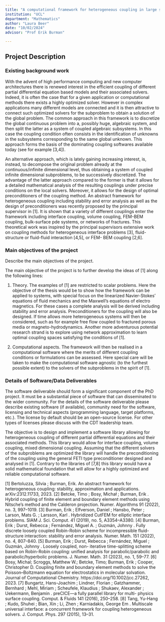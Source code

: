 ```yaml
---
title: "A computational framework for heterogeneous coupling in large scale computations"
institution: "UCL"
department: "Mathematics"
author: "Laura Beer"
date: "10/02/2024"
advisor: "Prof Erik Burman"

---
```

## Project Description

### Existing background work

With the advent of high performance computing and new computer architectures there is
renewed interest in the efficient coupling of different partial differential equation based models and their associated solvers. Indeed, it is often the case that for a given application or computational methods there exists a highly optimized solver. However in complex applications many different models are connected and it is then attractive to connect such optimized solvers for the subproblem to obtain a solution of the global problem. The common approach in this framework is to discretize the global continuous problem into a, possibly huge, algebraic system, and then split the latter as a system of coupled algebraic subsystems. In this case the coupling condition often consists in the identification of unknowns in the subsystems corresponding to the same global unknown. This approach forms the basis of the dominating coupling softwares available today (see for example [3,4]).


An alternative approach, which is lately gaining increasing interest, is, instead, to decompose the
original problem already at the continuous/infinite dimensional level, thus obtaining a system of coupled infinite dimensional subproblems, to be successively discretized. The advantage of the latter approach compared to the former is that it allows for a detailed mathematical analysis of the resulting couplings under precise conditions on the local solvers. Moreover, it allows for the design of optimal preconditioners of the coupling method. An abstract framework for heterogeneous coupling including stability and error analysis as well as the design of preconditioners was recently proposed by the principal supervisor in [1]. It is shown that a variety of different couplings enter the framework including interface coupling, volume coupling, FEM-BEM coupling, bulk-surface pde systems, or networks of fractures. This theoretical work was inspired by the principal supervisors extensive work on coupling methods for heterogeneous interface problems [3], fluid-structure or fluid-fluid interaction [4,5], or FEM- BEM coupling [2,6].

### Main objectives of the project

Describe the main objectives of the project.

 The main objective of the project is to further develop the ideas of [1] along the following lines:

 1. Theory. The examples of [1] are restricted to scalar problems. Here the objective of the thesis
would be to show how the framework can be applied to systems, with special focus on the linearized Navier-Stokes’ equations of fluid mechanics and the Maxwell’s equations of electro magnetics. For these cases a complete analysis will be derived including stability and error analysis. Preconditioners for the coupling will also be designed. If time allows more heterogeneous systems will then be considered, such as for example free flow coupled to fractured porous media or magneto-hydrodynamics. Another more adventurous potential research strand is to explore using network approximation to learn optimal coupling spaces satisfying the conditions of [1].
 
2. Computational aspects. The framework will then be realised in a computational software where the merits of different coupling conditions or formulations can be assessed. Here special care will be taken to make the computational software agnostic (to the furthest possible extent) to the solvers of the subproblems in the spirit of [1].

### Details of Software/Data Deliverables

The software deliverable should form a significant component of the PhD project. It must be a substantial piece of software that can disseminated to the wider community. For the details of the software deliverable please describe existing software (if available), community need for the software, licensing and technical aspects (programming language, target platforms, etc.). The license by default should be an open-source license. For other types of licenses please discuss with the CDT leadership team.

The objective is to design and implement a software library allowing for heterogeneous coupling of different partial differential equations and their associated methods. This library would allow for interface coupling, volume coupling, mixed dimensional coupling. Assuming that the different solvers of the subproblems are optimized the library will handle the preconditioning of the coupling using the general FETI type preconditioner designed and analysed in [1]. Contrary to the libraries of [7,8] this library would have a solid mathematical foundation that will allow for a highly optimized and reliable computational software.

[1] Bertoluzza, Silvia ; Burman, Erik. An abstract framework for heterogeneous coupling: stability, approximation and applications. arXiv:2312.11733, 2023.
[2] Betcke, Timo ; Bosy, Michał ; Burman, Erik . Hybrid coupling of finite element and boundary element methods using Nitsche's method and the Calderon projection. Numer. Algorithms 91 (2022), no. 3, 997--1019.
[3] Burman, Erik ; Elfverson, Daniel ; Hansbo, Peter ; Larson, Mats G. ; Larsson, Karl . Hybridized CutFEM for elliptic interface problems. SIAM J. Sci. Comput. 41 (2019), no. 5, A3354--A3380.
[4] Burman, Erik ; Durst, Rebecca ; Fernández, Miguel A. ; Guzmán, Johnny . Fully discrete loosely coupled Robin-Robin scheme for incompressible fluid-structure interaction: stability and error analysis. Numer. Math. 151 (2022), no. 4, 807--840.
[5] Burman, Erik ; Durst, Rebecca ; Fernández, Miguel ; Guzmán, Johnny . Loosely coupled, non- iterative time-splitting scheme based on Robin-Robin coupling: unified analysis for parabolic/parabolic and parabolic/hyperbolic problems. J. Numer. Math. 31 (2023), no. 1, 59--77.
[6] Bosy, Michal; Scroggs, Matthew W.; Betcke, Timo; Burman, Erik ; Cooper, Christopher D. Coupling finite and boundary element methods to solve the Poisson–Boltzmann equation for electrostatics in molecular solvation. Journal of Computational Chemistry. https://doi.org/10.1002/jcc.27262, 2023.
[7] Bungartz, Hans-Joachim ; Lindner, Florian ; Gatzhammer, Bernhard ; Mehl, Miriam ; Scheufele, Klaudius ; Shukaev, Alexander ; Uekermann, Benjamin . preCICE—a fully parallel library for multi- physics surface coupling. Comput. & Fluids 141 (2016), 250--258.
[8] Tang, Yu-Hang ; Kudo, Shuhei ; Bian, Xin ; Li, Zhen ; Karniadakis, George Em . Multiscale universal interface: a concurrent framework for coupling heterogeneous solvers. J. Comput. Phys. 297 (2015), 13--31.
